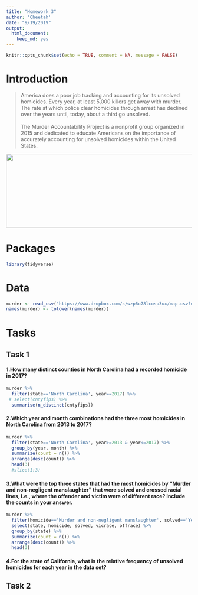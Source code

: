 ```yaml
---
title: "Homework 3"
author: 'Cheetah'
date: "9/19/2019"
output: 
  html_document:
    keep_md: yes
---
```


```r
knitr::opts_chunk$set(echo = TRUE, comment = NA, message = FALSE)
```

# Introduction

>America does a poor job tracking and accounting for its unsolved homicides. 
Every year, at least 5,000 killers get away with murder. The rate at which 
police clear homicides through arrest has declined over the years until, today, 
about a third go unsolved.
<br/><br/>
The Murder Accountability Project is a nonprofit group organized in 2015 and 
dedicated to educate Americans on the importance of accurately accounting for 
unsolved homicides within the United States.

<img src="map.png" width="600" height="200">

# Packages

```r
library(tidyverse)
```

# Data

```r
murder <- read_csv("https://www.dropbox.com/s/wzp6o78lcosp3ux/map.csv?dl=1")
names(murder) <- tolower(names(murder))
```

# Tasks

## Task 1

#### 1.How many distinct counties in North Carolina had a recorded homicide in 2017?
```r
murder %>%
  filter(state=='North Carolina', year==2017) %>%
 # select(cntyfips) %>%
  summarise(n_distinct(cntyfips))
```
#### 2.Which year and month combinations had the three most homicides in North Carolina from 2013 to 2017?
```r
murder %>%
  filter(state=='North Carolina', year>=2013 & year<=2017) %>%
  group_by(year, month) %>%
  summarize(count = n()) %>%
  arrange(desc(count)) %>%
  head(3)
  #slice(1:3)
```

#### 3.What were the top three states that had the most homicides by "Murder and non-negligent manslaughter" that were solved and crossed racial lines, i.e., where the offender and victim were of different race? Include the counts in your answer.
```r
murder %>%
  filter(homicide=='Murder and non-negligent manslaughter', solved=='Yes', vicrace!=offrace) %>%
  select(state, homicide, solved, vicrace, offrace) %>%
  group_by(state) %>%
  summarize(count = n()) %>%
  arrange(desc(count)) %>%
  head(3)
```
#### 4.For the state of California, what is the relative frequency of unsolved homicides for each year in the data set?



## Task 2